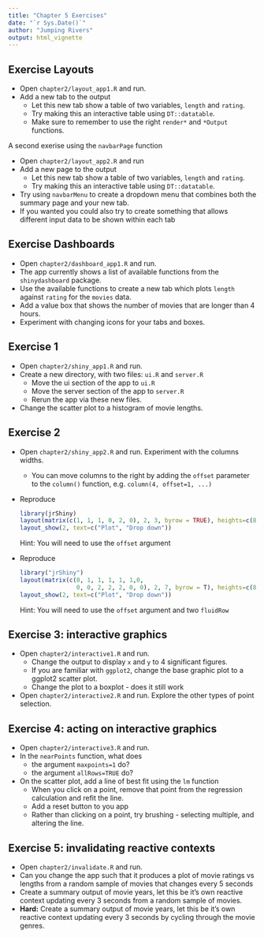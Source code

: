 ```yaml
---
title: "Chapter 5 Exercises"
date: "`r Sys.Date()`"
author: "Jumping Rivers"
output: html_vignette
---
```

<!--
%\VignetteEngine{knitr::rmarkdown}
%\VignetteIndexEntry{Chapter 5 Exercises}
-->

## Exercise Layouts

  * Open `chapter2/layout_app1.R` and run.
  * Add a new tab to the output
    * Let this new tab show a table of two variables, `length` and `rating`.
    * Try making this an interactive table using `DT::datatable`.
    * Make sure to remember to use the right `render*` and `*Output` functions.

A second exerise using the `navbarPage` function

  * Open `chapter2/layout_app2.R` and run
  * Add a new page to the output
    * Let this new tab show a table of two variables, `length` and `rating`.
    * Try making this an interactive table using `DT::datatable`.
  * Try using `navbarMenu` to create a dropdown menu that combines both the summary page and your new tab.
  * If you wanted you could also try to create something that allows different input data to be shown within each tab


## Exercise Dashboards

  * Open `chapter2/dashboard_app1.R` and run.
  * The app currently shows a list of available functions from the `shinydashboard` package.
  * Use the available functions to create a new tab which plots `length` against `rating` for the `movies` data.
  * Add a value box that shows the number of movies that are longer than 4 hours.
  * Experiment with changing icons for your tabs and boxes.

## Exercise 1

  * Open `chapter2/shiny_app1.R` and run.
  * Create a new directory, with two files: `ui.R` and `server.R`
    * Move the ui section of the app to `ui.R` 
    * Move the server section of the app to `server.R`
    * Rerun the app via these new files.
  * Change the scatter plot to a histogram of movie lengths.

## Exercise 2

  * Open `chapter2/shiny_app2.R` and run. Experiment with the columns widths.
    * You can move columns to the right by adding the `offset` parameter to the `column()` function, e.g. ` column(4, offset=1, ...)`
  * Reproduce
    
    ```r
    library(jrShiny)
    layout(matrix(c(1, 1, 1, 0, 2, 0), 2, 3, byrow = TRUE), heights=c(8, 4))
    layout_show(2, text=c("Plot", "Drop down"))  
    ```
    Hint: You will need to use the `offset` argument

  * Reproduce
  
    ```r
    library("jrShiny")
    layout(matrix(c(0, 1, 1, 1, 1, 1,0,
                    0, 0, 2, 2, 2, 0, 0), 2, 7, byrow = T), heights=c(8, 4))
    layout_show(2, text=c("Plot", "Drop down"))  
    ```
    Hint: You will need to use the `offset` argument and two `fluidRow`

## Exercise 3: interactive graphics

  * Open `chapter2/interactive1.R` and run.
    * Change the output to display `x` and `y` to 4 significant figures.
    * If you are familiar with `ggplot2`, change the base graphic plot to a ggplot2 scatter plot. 
    * Change the plot to a boxplot - does it still work
  * Open `chapter2/interactive2.R` and run. Explore the other types of point selection.

## Exercise 4: acting on interactive graphics

  * Open `chapter2/interactive3.R` and run.
  * In the `nearPoints` function, what does
    * the argument `maxpoints=1` do?
    * the argument `allRows=TRUE` do?
  * On the scatter plot, add a line of best fit using the `lm` function
    * When you click on a point, remove that point from the regression calculation and
    refit the line.
    * Add a reset button to you app
    * Rather than clicking on a point, try brushing - selecting multiple, and altering the line.

## Exercise 5: invalidating reactive contexts

  * Open `chapter2/invalidate.R` and  run.
  * Can you change the app such that it produces a plot of movie ratings vs lengths from a random sample of movies that changes every 5 seconds
  * Create a summary output of movie years, let this be it's own reactive context updating every 3 seconds from a random sample of movies.
  * __Hard:__ Create a summary output of movie years, let this be it's own reactive context updating every 3 seconds by cycling through the movie genres.
  